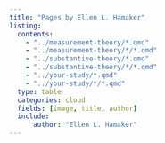 ```yaml
---
title: "Pages by Ellen L. Hamaker"
listing:
  contents:
    - "../measurement-theory/*.qmd"
    - "../measurement-theory/*/*.qmd"
    - "../substantive-theory/*.qmd"
    - "../substantive-theory/*/*.qmd"
    - "../your-study/*.qmd"
    - "../your-study/*/*.qmd"
  type: table
  categories: cloud
  fields: [image, title, author]
  include:
      author: "Ellen L. Hamaker"
---
```

